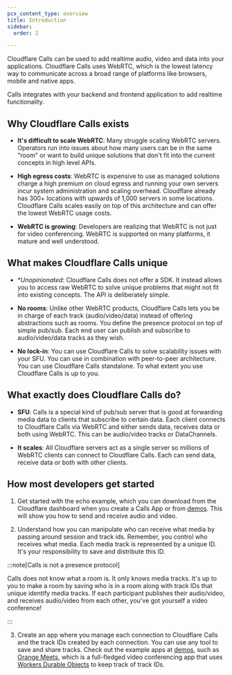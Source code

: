 ```yaml
---
pcx_content_type: overview
title: Introduction
sidebar:
  order: 2

---
```


Cloudflare Calls can be used to add realtime audio, video and data into your applications. Cloudflare Calls uses WebRTC, which is the lowest latency way to communicate across a broad range of platforms like browsers, mobile and native apps.

Calls integrates with your backend and frontend application to add realtime functionality.

## Why Cloudflare Calls exists

* **It's difficult to scale WebRTC**: Many struggle scaling WebRTC servers. Operators run into issues about how many users can be in the same "room" or want to build unique solutions that don't fit into the current concepts in high level APIs.

* **High egress costs**: WebRTC is expensive to use as managed solutions charge a high premium on cloud egress and running your own servers incur system administration and scaling overhead. Cloudflare already has 300+ locations with upwards of 1,000 servers in some locations. Cloudflare Calls scales easily on top of this architecture and can offer the lowest WebRTC usage costs.

* **WebRTC is growing**: Developers are realizing that WebRTC is not just for video conferencing. WebRTC is supported on many platforms, it mature and well understood.

## What makes Cloudflare Calls unique

* \**Unopinionated*: Cloudflare Calls does not offer a SDK. It instead allows you to access raw WebRTC to solve unique problems that might not fit into existing concepts. The API is deliberately simple.

* **No rooms**: Unlike other WebRTC products, Cloudflare Calls lets you be in charge of each track (audio/video/data) instead of offering abstractions such as rooms. You define the presence protocol on top of simple pub/sub. Each end user can publish and subscribe to audio/video/data tracks as they wish.

* **No lock-in**: You can use Cloudflare Calls to solve scalability issues with your SFU. You can use in combination with peer-to-peer architecture. You can use Cloudflare Calls standalone. To what extent you use Cloudflare Calls is up to you.

## What exactly does Cloudflare Calls do?

* **SFU**: Calls is a special kind of pub/sub server that is good at forwarding media data to clients that subscribe to certain data. Each client connects to Cloudflare Calls via WebRTC and either sends data, receives data or both using WebRTC. This can be audio/video tracks or DataChannels.

* **It scales**: All Cloudflare servers act as a single server so millions of WebRTC clients can connect to Cloudflare Calls. Each can send data, receive data or both with other clients.

## How most developers get started

1. Get started with the echo example, which you can download from the Cloudflare dashboard when you create a Calls App or from [demos](/calls/demos/). This will show you how to send and receive audio and video.

2. Understand how you can manipulate who can receive what media by passing around session and track ids. Remember, you control who receives what media. Each media track is represented by a unique ID. It's your responsibility to save and distribute this ID.

:::note[Calls is not a presence protocol]


Calls does not know what a room is. It only knows media tracks. It's up to you to make a room by saving who is in a room along with track IDs that unique identify media tracks. If each participant publishes their audio/video, and receives audio/video from each other, you've got yourself a video conference!


:::

3. Create an app where you manage each connection to Cloudflare Calls and the track IDs created by each connection. You can use any tool to save and share tracks. Check out the example apps at [demos](/calls/demos/), such as [Orange Meets](https://github.com/cloudflare/orange), which is a full-fledged video conferencing app that uses [Workers Durable Objects](/durable-objects/) to keep track of track IDs.
